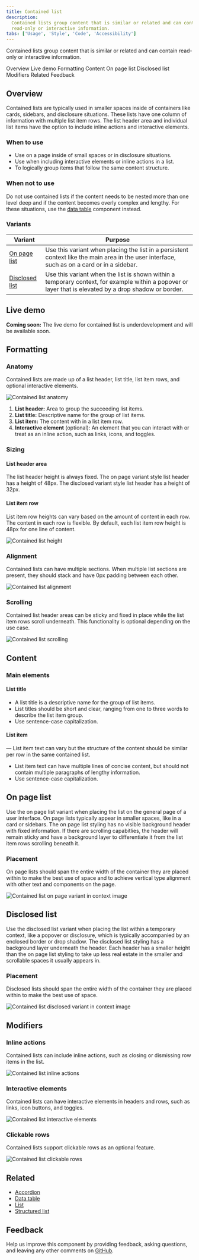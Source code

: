 ```yaml
---
title: Contained list
description:
  Contained lists group content that is similar or related and can contain
  read-only or interactive information.
tabs: ['Usage', 'Style', 'Code', 'Accessibility']
---
```


<PageDescription>

Contained lists group content that is similar or related and can contain
read-only or interactive information.

</PageDescription>

<AnchorLinks>

<AnchorLink>Overview</AnchorLink>
<AnchorLink>Live demo</AnchorLink>
<AnchorLink>Formatting</AnchorLink>
<AnchorLink>Content</AnchorLink>
<AnchorLink>On page list</AnchorLink>
<AnchorLink>Disclosed list</AnchorLink>
<AnchorLink>Modifiers</AnchorLink>
<AnchorLink>Related</AnchorLink>
<AnchorLink>Feedback</AnchorLink>

</AnchorLinks>

## Overview

Contained lists are typically used in smaller spaces inside of containers like
cards, sidebars, and disclosure situations. These lists have one column of
information with multiple list item rows. The list header area and individual
list items have the option to include inline actions and interactive elements.

### When to use

- Use on a page inside of small spaces or in disclosure situations.
- Use when including interactive elements or inline actions in a list.
- To logically group items that follow the same content structure.

### When not to use

Do not use contained lists if the content needs to be nested more than one level
deep and if the content becomes overly complex and lengthy. For these
situations, use the
[data table](https://carbondesignsystem.com/components/data-table/usage/)
component instead.

### Variants

| Variant                           | Purpose                                                                                                                                                |
| --------------------------------- | ------------------------------------------------------------------------------------------------------------------------------------------------------ |
| [On page list](#on-page-list)     | Use this variant when placing the list in a persistent context like the main area in the user interface, such as on a card or in a sidebar.            |
| [Disclosed list](#disclosed-list) | Use this variant when the list is shown within a temporary context, for example within a popover or layer that is elevated by a drop shadow or border. |

## Live demo

<InlineNotification>

**Coming soon:** The live demo for contained list is underdevelopment and will
be available soon.

</InlineNotification>

## Formatting

### Anatomy

Contained lists are made up of a list header, list title, list item rows, and
optional interactive elements.

<Row>
<Column colLg={8}>

![Contained list anatomy](images/contained-list-usage-1.png)

</Column>
</Row>

1. **List header:** Area to group the succeeding list items.
2. **List title:** Descriptive name for the group of list items.
3. **List item:** The content with in a list item row.
4. **Interactive element** (optional): An element that you can interact with or
   treat as an inline action, such as links, icons, and toggles.

### Sizing

#### List header area

The list header height is always fixed. The on page variant style list header
has a height of 48px. The disclosed variant style list header has a height of
32px.

#### List item row

List item row heights can vary based on the amount of content in each row. The
content in each row is flexible. By default, each list item row height is 48px
for one line of content.

<Row>
<Column colLg={8}>

![Contained list height](images/contained-list-usage-2.png)

</Column>
</Row>

### Alignment

Contained lists can have multiple sections. When multiple list sections are
present, they should stack and have 0px padding between each other.

<Row>
<Column colLg={8}>

![Contained list alignment](images/contained-list-usage-3.png)

</Column>
</Row>

### Scrolling

Contained list header areas can be sticky and fixed in place while the list item
rows scroll underneath. This functionality is optional depending on the use
case.

<Row>
<Column colLg={8}>

![Contained list scrolling](images/contained-list-usage-4.png)

</Column>
</Row>

## Content

### Main elements

#### List title

- A list title is a descriptive name for the group of list items.
- List titles should be short and clear, ranging from one to three words to
  describe the list item group.
- Use sentence-case capitalization.

#### List item

— List item text can vary but the structure of the content should be similar per
row in the same contained list.

- List item text can have multiple lines of concise content, but should not
  contain multiple paragraphs of lengthy information.
- Use sentence-case capitalization.

## On page list

Use the on page list variant when placing the list on the general page of a user
interface. On page lists typically appear in smaller spaces, like in a card or
sidebars. The on page list styling has no visible background header with fixed
information. If there are scrolling capabitlies, the header will remain sticky
and have a background layer to differentiate it from the list item rows
scrolling beneath it.

### Placement

On page lists should span the entire width of the container they are placed
within to make the best use of space and to achieve vertical type alignment with
other text and components on the page.

<Row>
<Column colLg={8}>

![Contained list on page variant in context image](images/contained-list-usage-5.png)

</Column>
</Row>

## Disclosed list

Use the disclosed list variant when placing the list within a temporary context,
like a popover or disclosure, which is typically accompanied by an enclosed
border or drop shadow. The disclosed list styling has a background layer
underneath the header. Each header has a smaller height than the on page list
styling to take up less real estate in the smaller and scrollable spaces it
usually appears in.

### Placement

Disclosed lists should span the entire width of the container they are placed
within to make the best use of space.

<Row>
<Column colLg={8}>

![Contained list disclosed variant in context image](images/contained-list-usage-6.png)

</Column>
</Row>

## Modifiers

### Inline actions

Contained lists can include inline actions, such as closing or dismissing row
items in the list.

<Row>
<Column colLg={8}>

![Contained list inline actions](images/contained-list-usage-7.png)

</Column>
</Row>

### Interactive elements

Contained lists can have interactive elements in headers and rows, such as
links, icon buttons, and toggles.

<Row>
<Column colLg={8}>

![Contained list interactive elements](images/contained-list-usage-8.png)

</Column>
</Row>

### Clickable rows

Contained lists support clickable rows as an optional feature.

<Row>
<Column colLg={8}>

![Contained list clickable rows](images/contained-list-usage-9.png)

</Column>
</Row>

## Related

- [Accordion](https://carbondesignsystem.com/components/accordion/usage/)
- [Data table](https://carbondesignsystem.com/components/data-table/usage/)
- [List](https://carbondesignsystem.com/components/list/usage/)
- [Structured list](https://carbondesignsystem.com/components/structured-list/usage/)

## Feedback

Help us improve this component by providing feedback, asking questions, and
leaving any other comments on
[GitHub](https://github.com/carbon-design-system/carbon-website/issues/new?assignees=&labels=feedback&template=feedback.md).
